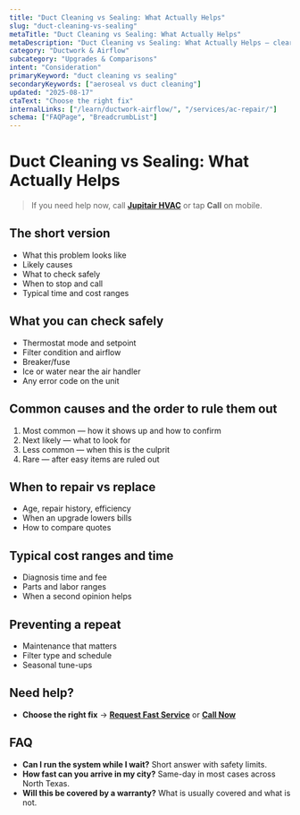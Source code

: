 ```yaml
---
title: "Duct Cleaning vs Sealing: What Actually Helps"
slug: "duct-cleaning-vs-sealing"
metaTitle: "Duct Cleaning vs Sealing: What Actually Helps"
metaDescription: "Duct Cleaning vs Sealing: What Actually Helps — clear steps, practical fixes, and when to call a pro in North Texas."
category: "Ductwork & Airflow"
subcategory: "Upgrades & Comparisons"
intent: "Consideration"
primaryKeyword: "duct cleaning vs sealing"
secondaryKeywords: ["aeroseal vs duct cleaning"]
updated: "2025-08-17"
ctaText: "Choose the right fix"
internalLinks: ["/learn/ductwork-airflow/", "/services/ac-repair/"]
schema: ["FAQPage", "BreadcrumbList"]
---
```

# Duct Cleaning vs Sealing: What Actually Helps

> If you need help now, call **[Jupitair HVAC](/contact)** or tap **Call** on mobile.

## The short version
- What this problem looks like
- Likely causes
- What to check safely
- When to stop and call
- Typical time and cost ranges

## What you can check safely
- Thermostat mode and setpoint
- Filter condition and airflow
- Breaker/fuse
- Ice or water near the air handler
- Any error code on the unit

## Common causes and the order to rule them out
1. Most common — how it shows up and how to confirm
2. Next likely — what to look for
3. Less common — when this is the culprit
4. Rare — after easy items are ruled out

## When to repair vs replace
- Age, repair history, efficiency
- When an upgrade lowers bills
- How to compare quotes

## Typical cost ranges and time
- Diagnosis time and fee
- Parts and labor ranges
- When a second opinion helps

## Preventing a repeat
- Maintenance that matters
- Filter type and schedule
- Seasonal tune-ups

## Need help?
- **Choose the right fix** → **[Request Fast Service](/contact)** or **[Call Now](tel:+1-XXX-XXX-XXXX)**

## FAQ
- **Can I run the system while I wait?** Short answer with safety limits.
- **How fast can you arrive in my city?** Same-day in most cases across North Texas.
- **Will this be covered by a warranty?** What is usually covered and what is not.

